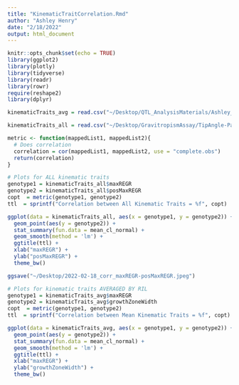 ```yaml
---
title: "KinematicTraitCorrelation.Rmd"
author: "Ashley Henry"
date: "2/18/2022"
output: html_document
---
```


```r
knitr::opts_chunk$set(echo = TRUE)
library(ggplot2)
library(plotly)
library(tidyverse)
library(readr)
library(rowr)
require(reshape2)
library(dplyr)
```

```r
kinematicTraits_avg = read.csv("~/Desktop/QTL_AnalysisMaterials/Ashley_QTL/2021_04_18_growthCurveDescriptors_Averaged-FINAL.csv")

kinematicTraits_all = read.csv("~/Desktop/GravitropismAssay/TipAngle-Parameters-KinematicTraits_Data/2021_02_08_AllRILS_growthCurveDescriptors.csv")


```



```r
metric <- function(mappedList1, mappedList2){
  # Does correlation
  correlation = cor(mappedList1, mappedList2, use = "complete.obs")
  return(correlation)
}

# Plots for ALL kinematic traits
genotype1 = kinematicTraits_all$maxREGR
genotype2 = kinematicTraits_all$posMaxREGR
copt  = metric(genotype1, genotype2)
ttl  = sprintf("Correlation between All Kinematic Traits = %f", copt)

ggplot(data = kinematicTraits_all, aes(x = genotype1, y = genotype2)) + 
  geom_point(aes(y = genotype2)) +
  stat_summary(fun.data = mean_cl_normal) + 
  geom_smooth(method = 'lm') +
  ggtitle(ttl) +
  xlab("maxREGR") +
  ylab("posMaxREGR") + 
  theme_bw()

ggsave("~/Desktop/2022-02-18_corr_maxREGR-posMaxREGR.jpeg")
```

```r
# Plots for kinematic traits AVERAGED BY RIL
genotype1 = kinematicTraits_avg$maxREGR
genotype2 = kinematicTraits_avg$growthZoneWidth
copt  = metric(genotype1, genotype2)
ttl  = sprintf("Correlation between Mean Kinematic Traits = %f", copt)

ggplot(data = kinematicTraits_avg, aes(x = genotype1, y = genotype2)) + 
  geom_point(aes(y = genotype2)) +
  stat_summary(fun.data = mean_cl_normal) + 
  geom_smooth(method = 'lm') +
  ggtitle(ttl) +
  xlab("maxREGR") +
  ylab("growthZoneWidth") + 
  theme_bw()
```




